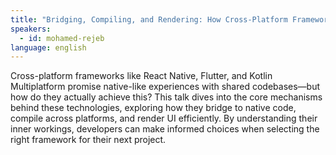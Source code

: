 ```yaml
---
title: "Bridging, Compiling, and Rendering: How Cross-Platform Frameworks Work"
speakers:
  - id: mohamed-rejeb
language: english
---
```


Cross-platform frameworks like React Native, Flutter, and Kotlin Multiplatform promise native-like experiences with shared codebases—but how do they actually achieve this? This talk dives into the core mechanisms behind these technologies, exploring how they bridge to native code, compile across platforms, and render UI efficiently. By understanding their inner workings, developers can make informed choices when selecting the right framework for their next project.
